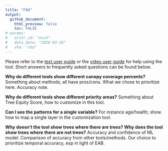 ```yaml
---
title: "FAQ"
output: 
  github_document:
    html_preview: false
    toc: FALSE
# params: 
#   actor_id: "esch" 
#   data_date: "2020-03-26"
#   sha: "sha"
---
```


Please refer to the <a href="www/Growing Shade User Guide (November 2021).pdf" target="_blank">text user guide</a> or the <a href="https://www.youtube.com/watch?v=R3Qbhaq4gWs" target="_blank">video user guide</a> for help using the tool. Short answers to frequently asked questions can be found below. 

**Why do different tools show different canopy coverage percents?**
Something about methods; all have pros/cons. What we chose to prioritize here. Accuracy note. 

**Why do different tools show different priority areas?**
Something about Tree Equity Score, how to customize in this tool. 

**Can I see the patterns for a single variable?**
For instance age/health; show how to map a single layer in the customization tool.

**Why doesn't the tool show trees where there are trees? Why does the tool show trees where there are not trees?**
Accuracy and confidence of ML model. Comparison of accuracy from other tools/methods. Our choice to prioritize temporal accuracy, esp in light of EAB. 


<br>
<br><br><br><br>



